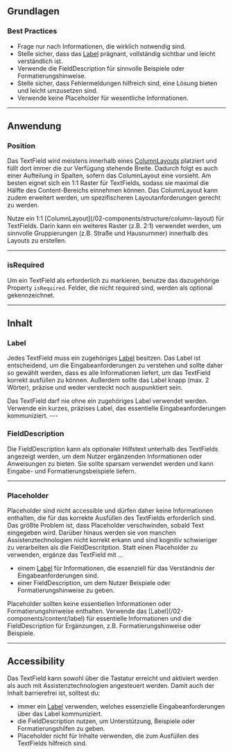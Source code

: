 ## Grundlagen

### Best Practices

- Frage nur nach Informationen, die wirklich notwendig sind.
- Stelle sicher, dass das [Label](/02-components/content/label) prägnant,
  vollständig sichtbar und leicht verständlich ist.
- Verwende die FieldDescription für sinnvolle Beispiele oder
  Formatierungshinweise.
- Stelle sicher, dass Fehlermeldungen hilfreich sind, eine Lösung bieten und
  leicht umzusetzen sind.
- Verwende keine Placeholder für wesentliche Informationen.

---

## Anwendung

### Position

Das TextField wird meistens innerhalb eines
[ColumnLayouts](/02-components/structure/column-layout) platziert und füllt dort
immer die zur Verfügung stehende Breite. Dadurch folgt es auch einer Aufteilung
in Spalten, sofern das ColumnLayout eine vorsieht. Am besten eignet sich ein 1:1
Raster für TextFields, sodass sie maximal die Hälfte des Content-Bereichs
einnehmen können. Das ColumnLayout kann zudem erweitert werden, um
spezifischeren Layoutanforderungen gerecht zu werden.

<Do example="columnLayout">
Nutze ein 1:1 [ColumnLayout](/02-components/structure/column-layout) für
TextFields. Darin kann ein weiteres Raster (z.B. 2:1) verwendet werden, um
sinnvolle Gruppierungen (z.B. Straße und Hausnummer) innerhalb des Layouts zu
erstellen.

</Do>

---

### isRequired

Um ein TextField als erforderlich zu markieren, benutze das dazugehörige
Property `isRequired`. Felder, die nicht required sind, werden als optional
gekennzeichnet.

<LiveCodeEditor example="required" editorCollapsed />

---

## Inhalt

### Label

Jedes TextField muss ein zugehöriges [Label](/02-components/content/label)
besitzen. Das Label ist entscheidend, um die Eingabeanforderungen zu verstehen
und sollte daher so gewählt werden, dass es alle Informationen liefert, um das
TextField korrekt ausfüllen zu können. Außerdem sollte das Label knapp (max. 2
Wörter), präzise und weder versteckt noch auspunktiert sein.

<DoAndDont>
  <Dont example="withoutLabel">
    Das TextField darf nie ohne ein zugehöriges Label verwendet werden.

  </Dont>
  <Do example="default">
    Verwende ein kurzes, präzises Label, das essentielle Eingabeanforderungen kommuniziert.

  </Do>
</DoAndDont>
---

### FieldDescription

Die FieldDescription kann als optionaler Hilfstext unterhalb des TextFields
angezeigt werden, um dem Nutzer ergänzenden Informationen oder Anweisungen zu
bieten. Sie sollte sparsam verwendet werden und kann Eingabe- und
Formatierungsbeispiele liefern.

---

### Placeholder

Placeholder sind nicht accessible und dürfen daher keine Informationen
enthalten, die für das korrekte Ausfüllen des TextFields erforderlich sind. Das
größte Problem ist, dass Placeholder verschwinden, sobald Text eingegeben wird.
Darüber hinaus werden sie von manchen Assistenztechnologien nicht korrekt erkann
und sind kognitiv schwieriger zu verarbeiten als die FieldDescritption. Statt
einen Placeholder zu verwenden, ergänze das TextField mit ...

- einem [Label](/02-components/content/label) für Informationen, die essenziell
  für das Verständnis der Eingabeanforderungen sind.
- einer FieldDescription, um dem Nutzer Beispiele oder Formatierungshinweise zu
  geben.

<DoAndDont>
  <Dont example="placeholder">
    Placeholder sollten keine essentiellen Informationen oder Formatierungshinweise enthalten.

  </Dont>
  <Do example="default">
    Verwende das [Label](/02-components/content/label) für essentielle Informationen und die FieldDescription für Ergänzungen, z.B. Formatierungshinweise oder Beispiele.

  </Do>
</DoAndDont>

---

## Accessibility

Das TextField kann sowohl über die Tastatur erreicht und aktiviert werden als
auch mit Assistenztechnologien angesteuert werden. Damit auch der Inhalt
barrierefrei ist, solltest du:

- immer ein [Label](/02-components/content/label) verwenden, welches essenzielle
  Eingabeanforderungen über das Label kommuniziert.
- die FieldDescription nutzen, um Unterstützung, Beispiele oder
  Formatierungshilfen zu geben.
- Placeholder nicht für Inhalte verwenden, die zum Ausfüllen des TextFields
  hilfreich sind.
